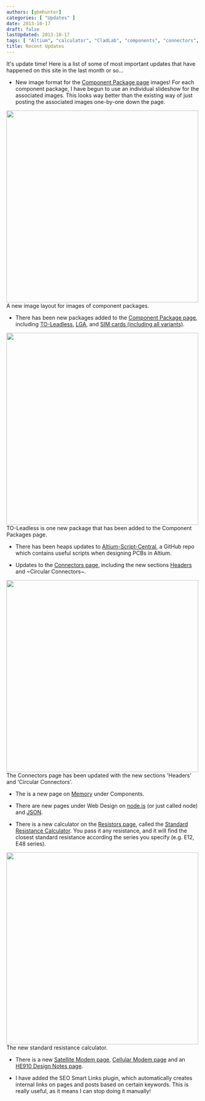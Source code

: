 ```yaml
---
authors: [gbmhunter]
categories: [ "Updates" ]
date: 2013-10-17
draft: false
lastUpdated: 2013-10-17
tags: [ "Altium", "calculator", "CladLab", "components", "connectors", "images", "json", "LGA", "memory", "modem", "node", "packages", "script", "SEO", "SIM", "smart links", "TO-Leadless", "updates" ]
title: Recent Updates
---
```



It's update time! Here is a list of some of most important updates that have happened on this site in the last month or so...

* New image format for the [Component Package page](/pcb-design/component-packages/) images! For each component package, I have begun to use an individual slideshow for the associated images. This looks way better than the existing way of just posting the associated images one-by-one down the page.



<Image src={new_image_layout_for_component_packages_screenshot} width="500px">A new image layout for images of component packages.</Image>

* There has been new packages added to the [Component Package page](/pcb-design/component-packages/), including [TO-Leadless](/pcb-design/component-packages/to-leadless-component-package/), [LGA](/pcb-design/component-packages/lga-component-package/), and [SIM cards (including all variants)](/pcb-design/component-packages/sim-card-sizes/).



<Image src={to_leadless_package_screenshot} width="500px">TO-Leadless is one new package that has been added to the Component Packages page.</Image>

* There has been heaps updates to [Altium-Script-Central](https://github.com/gbmhunter/Altium-Script-Central), a GitHub repo which contains useful scripts when designing PCBs in Altium.

* Updates to the [Connectors page](/electronics/components/connectors), including the new sections [Headers](/electronics/components/connectors/headers/) and ~Circular Connectors~.



<Image src={headers_on_connectors_page_screenshot} width="500px">The Connectors page has been updated with the new sections 'Headers' and 'Circular Connectors'.</Image>

* The is a new page on [Memory](/electronics/components/memory) under Components.

* There are new pages under Web Design on [node.js](/programming/website-design/nodejs) (or just called node) and [JSON](/programming/serialization-formats/jason/).

* There is a new calculator on the [Resistors page](/electronics/components/resistors), called the [Standard Resistance Calculator](/electronics/components/resistors/#the-e-series). You pass it any resistance, and it will find the closest standard resistance according the series you specify (e.g. E12, E48 series).



<Image src={standard_resistance_value_calculator_screenshot} width="500px">The new standard resistance calculator.</Image>

* There is a new [Satellite Modem page](/electronics/components/satellite-modems), [Cellular Modem page](/electronics/components/cellular-modems) and an [HE910 Design Notes page](/electronics/components/cellular-modems/he910-design-notes).

* I have added the SEO Smart Links plugin, which automatically creates internal links on pages and posts based on certain keywords. This is really useful, as it means I can stop doing it manually!